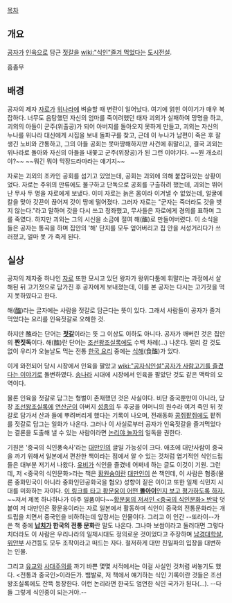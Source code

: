 
[[목차]]
== 개요 ==
[[공자]]가 [[인육]]으로 담근 [[젓갈]]을 [[wiki:"식인"즐겨 먹었다는]] [[도시전설]].

흠좀무
== 배경 ==
공자의 제자 [[자로]]가 [[위]]나라에 벼슬할 때 변란이 일어났다. 여기에 얽힌 이야기가 매우 복잡하다. 너무도 음탕했던 자신의 엄마를 죽이려했던 태자 괴외가 실패하여 망명을 하고, 괴외의 아들이 군주(위출공)가 되어 아버지를 돌아오지 못하게 만들고, 괴외는 자신의 누나를 위나라 대신에게 시집을 보내 돌파구를 찾고, 근데 이 누나가 남편이 죽은 후 잘생긴 노비와 간통하고, 그의 아들 공회는 못마땅해하지만 사건에 휘말리고, 결국 괴외는 위나라로 돌아와 자신의 아들을 내쫓고 군주(위장공)가 된 그런 이야기다. ~~뭔 개소리야?~~ ~~뭐긴 뭐야 막장드라마라는 얘기지~~

자로는 괴외의 조카인 공회를 섬기고 있었는데, 공회는 괴외에 의해 붙잡혀있는 상황이었다. 자로는 주위의 만류에도 불구하고 단독으로 공회를 구출하려 했는데, 괴외는 뛰어난 무사 두 명을 자로에게 보냈다. 이미 자로는 늙은 몸이라 이겨낼 수 없었는데, 얼굴에 칼을 맞아 갓끈이 끊어져 갓이 땅에 떨어졌다. 그러자 자로는 "군자는 죽더라도 갓을 벗지 않는다."라고 말하며 갓을 다시 쓰고 정좌했고, 무사들은 자로에게 경의를 표하며 그를 죽였다. 하지만 괴외는 그의 시신을 소금에 절여 해(醢)로 만들어버렸다. 이 소식을 들은 공자는 통곡을 하며 집안의 '해' 단지를 모두 엎어버리고 집 안을 서성거리다가 쓰러졌고, 얼마 못 가 죽게 된다.

== 실상 ==
공자의 제자중 하나인 [[자로]] 또한 모시고 있던 왕자가 왕위다툼에 휘말리는 과정에서 살해된 뒤 고기젓으로 담가진 후 공자에게 보내졌는데, 이를 본 공자는 다시는 고기젓을 먹지 못하였다고 한다.

해([[醢]])라는 글자에는 사람을 젓갈로 담근다는 뜻이 있다. 그래서 사람들이 공자가 즐겨 먹었다는 요리를 인육젓갈로 오해한 것.

하지만 醢라는 단어는 '''[[젓갈]]'''이라는 뜻 그 이상도 이하도 아니다. 공자가 깨버린 것은 집안의 '''짠짓독'''이다. 해(醢)란 단어는 [[조선왕조실록]]에도 수백 차례(...) 나온다. 멀리 갈 것도 없이 우리가 오늘날도 먹는 전통 [[한국 요리]] 중에는 [[식해]](食醢)가 있다. 

이게 와전되어 당시 시장에서 인육을 팔았고 [[wiki:"공자식인설"공자가 사람고기를 즐겼다는 이야기]]로 돌변하였다. [[송]]나라 시대에 시장에서 인육을 팔았단 것도 같은 맥락의 오역이다. 

물론 인육을 젓갈로 담그는 형벌이 존재했던 것은 사실이다. 비단 중국뿐만이 아니라, 당장 [[조선왕조실록]]에 [[연산군]]이 아버지 [[성종]]의 두 후궁을 어머니의 원수라 여겨 죽인 뒤 젓갈로 담가서 산과 들에 뿌려버리게 했다는 기록이 나오며, 전래동화 [[콩쥐팥쥐]]에도 팥쥐를 젓갈로 담그는 일화가 나온다. 그러나 이 사실로부터 공자가 인육젓갈을 즐겨먹었다는 결론을 도출해 낼 수 있는 사람이라면 [[논리야 놀자]]의 일독을 권한다.

기원은 '중국의 식인풍속사'라는 [[대만]]인의 글일 가능성이 크다. 애초에 대만사람이 중국을 까기 위해서 일본에서 편찬한 책이라는 점에서 알 수 있는 것처럼 엽기적인 식인드립들은 대부분 저기서 나왔다. [[유비]]가 식인을 즐겼네 어쩌네 하는 글도 이것이 기원. 그런데, 저 <중국의 식인문화>라는 책은 [[일본 우익사관/학자|황원슝]]이란 [[대만]]인이 쓴 책인데, 이 사람은 혐중(물론 중화민국이 아니라 중화인민공화국을 혐오) 성향이 짙은 이이고 또한 일제 식민지 시대를 미화하는 자이다. [http://ko.wikipedia.org/wiki/%EA%B3%A0%EB%B6%84%EC%9C%A0 이 링크를 타고 황문웅이 어떤 '''똘아이'''인지 보고 평가하도록 하자.] ~~저서 제목 하나하나가 아주 일품이다~~[http://www.playwares.com/xe/6833850 황문웅의 저서인 <중국의 식인문화> 반박] 덧붙여 저 대만인은 황문웅이라는 자로 일본에서 활동하며 식인이 중국의 전통문화라는 개드립을 치면서 중국인을 비하하는데 앞장서는 인물이다. 그리고 이 인간 --또라이--가 쓴 책 중에 '''[[납치]]가 한국의 전통 문화'''란 말도 나온다. 그나마 보쌈이라고 둘러대면 그렇다 치더라도 이 사람은 우리나라의 일제시대도 정의로운 것이었다고 주장하며 [[남경대학살]], [[위안부]] 사건등도 모두 조작이라고 떠드는 자다. 철저하게 대만 친일파의 입장을 대변하는 인물. 

그리고 [[유교]]와 [[사대주의]]를 까기 바쁜 몇몇 서적에서는 이걸 사실인 것처럼 써놓기도 했다. <전통과 중국인>이라든가. 뱀발로, 저 책에서 얘기하는 식인 기록이란 것들은 조선왕조실록에도 잔뜩 등장한다. 이런 논리라면 한국도 엄연한 식인 국가가 된다(...). --다들 그렇게 식인종이 되는거야.-- 
